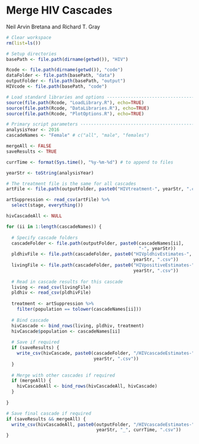 Merge HIV Cascades
==================
  
Neil Arvin Bretana and Richard T. Gray

```r
# Clear workspace
rm(list=ls()) 

# Setup directories
basePath <- file.path(dirname(getwd()), "HIV")

Rcode <- file.path(dirname(getwd()), "code") 
dataFolder <- file.path(basePath, "data")
outputFolder <- file.path(basePath, "output")
HIVcode <- file.path(basePath, "code") 

# Load standard libraries and options -----------------------------------------
source(file.path(Rcode, "LoadLibrary.R"), echo=TRUE)
source(file.path(Rcode, "DataLibraries.R"), echo=TRUE)
source(file.path(Rcode, "PlotOptions.R"), echo=TRUE)

# Primary script parameters ---------------------------------------------------
analysisYear <- 2016
cascadeNames <- "Female" # c("all", "male", "females")

mergeAll <- FALSE
saveResults <- TRUE

currTime <- format(Sys.time(), "%y-%m-%d") # to append to files

```

```r

yearStr <- toString(analysisYear)

# The treatment file is the same for all cascades
artFile <- file.path(outputFolder, paste0("HIVtreatment-", yearStr, ".csv"))

artSuppression <- read_csv(artFile) %>%
  select(stage, everything())

hivCascadeAll <- NULL

for (ii in 1:length(cascadeNames)) {
  
  # Specify cascade folders
  cascadeFolder <- file.path(outputFolder, paste0(cascadeNames[ii], 
                                                  "-", yearStr))
  pldhivFile <- file.path(cascadeFolder, paste0("HIVpldhivEstimates-",
                                                yearStr, ".csv"))
  livingFile <- file.path(cascadeFolder, paste0("HIVpositiveEstimates-",
                                                yearStr, ".csv"))
  
  # Read in cascade results for this cascade
  living <- read_csv(livingFile)
  pldhiv <- read_csv(pldhivFile)
  
  treatment <- artSuppression %>%
    filter(population == tolower(cascadeNames[ii])) 
  
  # Bind cascade
  hivCascade <- bind_rows(living, pldhiv, treatment)
  hivCascade$population <- cascadeNames[ii]
  
  # Save if required
  if (saveResults) {
    write_csv(hivCascade, paste0(cascadeFolder, "/HIVcascadeEstimates-",
                                 yearStr, ".csv"))
  }
  
  # Merge with other cascades if required
  if (mergeAll) {
    hivCascadeAll <- bind_rows(hivCascadeAll, hivCascade)
  }
  
}

# Save final cascade if required
if (saveResults && mergeAll) {
  write_csv(hivCascadeAll, paste0(outputFolder, "/HIVcascadeEstimates-",
                                  yearStr, "_", currTime, ".csv"))
}

```

